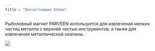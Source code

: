 ```yaml
---
title : "Впечатляющие блоки"
---
```


Рыболовный магнит PARVEEN используется для извлечения мелких частиц металла с верхней частью инструментов, а также для извлечения металлической окалины.

<img src="./fluted-centralizers.png" />
